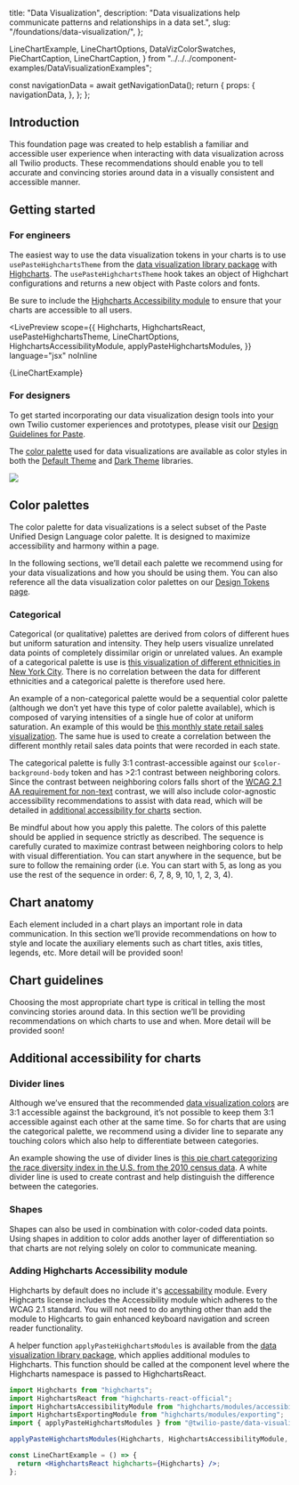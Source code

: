   title: "Data Visualization",
  description: "Data visualizations help communicate patterns and relationships in a data set.",
  slug: "/foundations/data-visualization/",
};



  LineChartExample,
  LineChartOptions,
  DataVizColorSwatches,
  PieChartCaption,
  LineChartCaption,
} from "../../../component-examples/DataVisualizationExamples";


  const navigationData = await getNavigationData();
  return {
    props: {
      navigationData,
    },
  };
};

<GenericHeader name={meta.title} description={meta.description} categoryRoute={SidebarCategoryRoutes.FOUNDATIONS}>
  <PageHeaderSeparator>
    <Separator orientation="horizontal" />
  </PageHeaderSeparator>
</GenericHeader>

<contentwrapper>

<PageAside data={mdxHeadings} />

<content>

## Introduction

This foundation page was created to help establish a familiar and accessible user experience when interacting with data visualization across all Twilio products. These recommendations should enable you to tell accurate and convincing stories around data in a visually consistent and accessible manner.

## Getting started

### For engineers

The easiest way to use the data visualization tokens in your charts is to use `usePasteHighchartsTheme` from the [data visualization library package](/core/libraries/data-visualization) with [Highcharts](https://www.highcharts.com/). The `usePasteHighchartsTheme` hook takes an object of Highchart configurations and returns a new object with Paste colors and fonts.

Be sure to include the [Highcharts Accessibility module](/foundations/data-visualization#adding-highcharts-accessibility-module) to ensure that your charts are accessible to all users.

<LivePreview
  scope={{
    Highcharts,
    HighchartsReact,
    usePasteHighchartsTheme,
    LineChartOptions,
    HighchartsAccessibilityModule,
    applyPasteHighchartsModules,
  }}
  language="jsx"
  noInline
>
  {LineChartExample}
</LivePreview>

### For designers

To get started incorporating our data visualization design tools into your own Twilio customer experiences and prototypes, please visit our [Design Guidelines for Paste](/introduction/for-designers/design-guidelines).

The [color palette](#color-palettes) used for data visualizations are available as color styles in both the [Default Theme](https://www.figma.com/file/OZKRQFOkOAl413m5JVIYE6/Paste-Default-Theme) and [Dark Theme](https://www.figma.com/file/TZMBaCxXkX8u5aVRVYboid/Paste-Dark-Theme?node-id=0%3A1) libraries.

<Box maxWidth="size30" paddingBottom="space110" marginX="auto">
  <Image src={FigmaColors} placeholder="blur" style={{ width: "100%", height: "100%" }} />
</Box>

## Color palettes

The color palette for data visualizations is a select subset of the Paste Unified Design Language color palette. It is designed to maximize accessibility and harmony within a page.

In the following sections, we’ll detail each palette we recommend using for your data visualizations and how you should be using them. You can also reference all the data visualization color palettes on our [Design Tokens page](/tokens).

### Categorical

Categorical (or qualitative) palettes ​​are derived from colors of different hues but uniform saturation and intensity. They help users visualize unrelated data points of completely dissimilar origin or unrelated values. An example of a categorical palette is use is [this visualization of different ethnicities in New York City](http://archive.nytimes.com/www.nytimes.com/interactive/2011/01/23/nyregion/20110123-nyc-ethnic-neighborhoods-map.html?_r=0). There is no correlation between the data for different ethnicities and a categorical palette is therefore used here.

An example of a non-categorical palette would be a sequential color palette (although we don’t yet have this type of color palette available), which is composed of varying intensities of a single hue of color at uniform saturation. An example of this would be [this monthly state retail sales visualization](https://www.census.gov/library/visualizations/interactive/monthly-state-retail-sales.html). The same hue is used to create a correlation between the different monthly retail sales data points that were recorded in each state.

The categorical palette is fully 3:1 contrast-accessible against our `$color-background-body` token and has >2:1 contrast between neighboring colors. Since the contrast between neighboring colors falls short of the [WCAG 2.1 AA requirement for non-text](https://www.w3.org/WAI/WCAG21/Understanding/non-text-contrast.html) contrast, we will also include color-agnostic accessibility recommendations to assist with data read, which will be detailed in [additional accessibility for charts](#additional-accessibility-for-charts) section.

<Callout variant="neutral" marginY="space70">
  <CalloutHeading as="h3">Be mindful about how you apply this palette.</CalloutHeading>
  <CalloutText>
    The colors of this palette should be applied in sequence strictly as described. The sequence is carefully curated to
    maximize contrast between neighboring colors to help with visual differentiation. You can start anywhere in the
    sequence, but be sure to follow the remaining order (i.e. You can start with 5, as long as you use the rest of the
    sequence in order: 6, 7, 8, 9, 10, 1, 2, 3, 4).
  </CalloutText>
</Callout>

<DataVizColorSwatches />

## Chart anatomy

Each element included in a chart plays an important role in data communication. In this section we’ll provide recommendations on how to style and locate the auxiliary elements such as chart titles, axis titles, legends, etc. More detail will be provided soon!

## Chart guidelines

Choosing the most appropriate chart type is critical in telling the most convincing stories around data. In this section we’ll be providing recommendations on which charts to use and when. More detail will be provided soon!

## Additional accessibility for charts

### Divider lines

Although we’ve ensured that the recommended [data visualization colors](#color-palettes) are 3:1 accessible against the background, it’s not possible to keep them 3:1 accessible against each other at the same time. So for charts that are using the categorical palette, we recommend using a divider line to separate any touching colors which also help to differentiate between categories.

An example showing the use of divider lines is [this pie chart categorizing the race diversity index in the U.S. from the 2010 census data](https://www.census.gov/content/dam/Census/newsroom/blogs/2021/rsblog-meauring-race-ethnic-diversity-2020-census/rsblog-measuring-race-ethnic-diversity-2020-census-figure4.jpg). A white divider line is used to create contrast and help distinguish the difference between the categories.

<ResponsiveImage src={PieChart} />

<PieChartCaption />

### Shapes

Shapes can also be used in combination with color-coded data points. Using shapes in addition to color adds another layer of differentiation so that charts are not relying solely on color to communicate meaning.

<ResponsiveImage src={LineChart} />

<LineChartCaption />

### Adding Highcharts Accessibility module

Highcharts by default does no include it's [accessability](https://www.highcharts.com/docs/accessibility/accessibility-module) module. Every Highcarts license includes the Accessibility module which adheres to the WCAG 2.1 standard. You will not need to do anything other than add the module to Highcarts to gain enhanced keyboard navigation and screen reader functionality.

A helper function `applyPasteHighchartsModules` is available from the [data visualization library package](/core/libraries/data-visualization#applypastehighchartsmodules), which applies additional modules to Highcharts. This function should be called at the component level where the Highcharts namespace is passed to HighchartsReact.

```jsx
import Highcharts from "highcharts";
import HighchartsReact from "highcharts-react-official";
import HighchartsAccessibilityModule from "highcharts/modules/accessibility";
import HighchartsExportingModule from "highcharts/modules/exporting";
import { applyPasteHighchartsModules } from "@twilio-paste/data-visualization-library";

applyPasteHighchartsModules(Highcharts, HighchartsAccessibilityModule, HighchartsExportingModule);

const LineChartExample = () => {
  return <HighchartsReact highcharts={Highcharts} />;
};
```

</content>

</contentwrapper>
